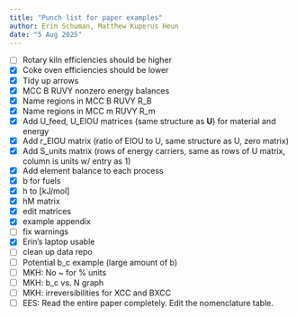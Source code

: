 ```yaml
---
title: "Punch list for paper examples"
author: Erin Schuman, Matthew Kuperus Heun
date: "5 Aug 2025"
---
```


- [ ] Rotary kiln efficiencies should be higher 
- [X] Coke oven efficiencies should be lower 
- [X] Tidy up arrows 
- [X] MCC B RUVY nonzero energy balances
- [X] Name regions in MCC B RUVY R_B
- [X] Name regions in MCC m RUVY R_m
- [X] Add U_feed, U_EIOU matrices (same structure as **U**) for material and energy
- [X] Add r_EIOU matrix (ratio of EIOU to U, same structure as U, zero matrix)
- [X] Add S_units matrix (rows of energy carriers, same as rows of U matrix, column is units w/ entry as 1)
- [X] Add element balance to each process
- [X] b for fuels
- [X] h to [kJ/mol]
- [X] hM matrix
- [X] edit matrices
- [X] example appendix
- [ ] fix warnings
- [X] Erin's laptop usable
- [ ] clean up data repo
- [ ] Potential b_c example (large amount of b)
- [ ] MKH: No ~ for % units
- [ ] MKH: b_c vs. N graph 
- [ ] MKH: irreversibilities for XCC and BXCC
- [ ] EES: Read the entire paper completely. Edit the nomenclature table.

